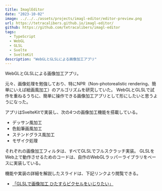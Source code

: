 ```yaml
---
title: ImaglEditor
date: "2023-10-02"
image: ../../../assets/projects/imagl-editor/editor-preview.png
url: https://tetracalibers.github.io/imagl-editor/
github: https://github.com/tetracalibers/imagl-editor
tags:
  - TypeScript
  - WebGL
  - GLSL
  - Svelte
  - SvelteKit
description: "WebGLとGLSLによる画像加工アプリ"
---
```


WebGLとGLSLによる画像加工アプリ。

元々、画像処理を勉強しており、特にNPR（Non-photorealistic rendering、簡単にいえば絵画風加工）のアルゴリズムを研究していた。
WebGLとGLSLで試作を重ねるうちに、簡単に操作できる画像加工アプリとして形にしたいと思うようになった。

アプリはSvelteKitで実装し、次の4つの画像加工機能を搭載している。

- デッサン風加工
- 色鉛筆画風加工
- ステンドグラス風加工
- モザイク処理

それぞれの画像加工フィルタは、すべてGLSLでフルスクラッチ実装。
GLSLをWeb上で動作させるためのコードは、自作のWebGLラッパーライブラリをベースに実装している。

機能や実装の詳細を解説したスライドは、下記リンクより閲覧できる。

- [「GLSLで画像加工 ひたすらピクセルをいじりたい」](https://tetracalibers.github.io/devcamp-2023-10-LT/with-note/)
